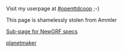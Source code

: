[[Category:en/German translators|planetmaker]]
Visit my userpage at [http://openttdcoop.org/wiki/index.php/User:pm #openttdcoop] ;-)

This page is shamelessly stolen from Ammler

[[en/Planetmaker/newgrf|Sub-page for NewGRF specs]]